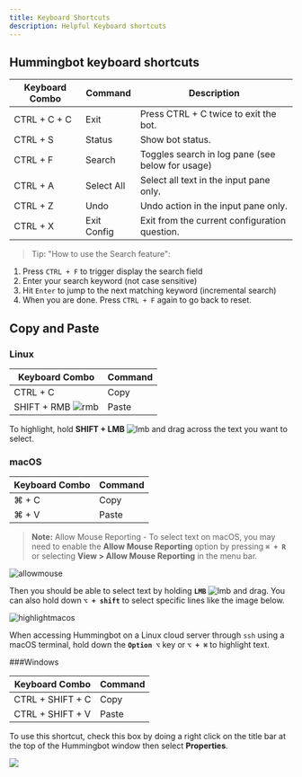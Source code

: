 ```yaml
---
title: Keyboard Shortcuts
description: Helpful Keyboard shortcuts
---
```


## Hummingbot keyboard shortcuts

| Keyboard Combo | Command     | Description                                      |
| -------------- | ----------- | ------------------------------------------------ |
| CTRL + C + C   | Exit        | Press CTRL + C twice to exit the bot.            |
| CTRL + S       | Status      | Show bot status.                                 |
| CTRL + F       | Search      | Toggles search in log pane (see below for usage) |
| CTRL + A       | Select All  | Select all text in the input pane only.          |
| CTRL + Z       | Undo        | Undo action in the input pane only.              |
| CTRL + X       | Exit Config | Exit from the current configuration question.    |

> Tip: "How to use the Search feature":

1. Press `CTRL + F` to trigger display the search field
2. Enter your search keyword (not case sensitive)
3. Hit `Enter` to jump to the next matching keyword (incremental search)
4. When you are done. Press `CTRL + F` again to go back to reset.

## Copy and Paste

### Linux

| Keyboard Combo              | Command |
| --------------------------- | ------- |
| CTRL + C                    | Copy    |
| SHIFT + RMB ![rmb](rmb.png) | Paste   |

To highlight, hold **SHIFT + LMB** ![lmb](lmb.svg) and drag across the text you want to select.

### macOS

| Keyboard Combo | Command |
| -------------- | ------- |
| ⌘ + C          | Copy    |
| ⌘ + V          | Paste   |

> **Note:** Allow Mouse Reporting - To select text on macOS, you may need to enable the **Allow Mouse Reporting** option by pressing **`⌘ + R`** or selecting **View > Allow Mouse Reporting** in the menu bar.

![allowmouse](allow_mouse_reporting.png)

Then you should be able to select text by holding **`LMB`** ![lmb](lmb.svg) and drag. You can also hold down **`⌥ + shift`** to select specific lines like the image below.

![highlightmacos](highlight_macos.png)

When accessing Hummingbot on a Linux cloud server through `ssh` using a macOS terminal, hold down the **`Option ⌥`** key or **`⌥ + ⌘`** to highlight text.

###Windows

| Keyboard Combo   | Command |
| ---------------- | ------- |
| CTRL + SHIFT + C | Copy    |
| CTRL + SHIFT + V | Paste   |

To use this shortcut, check this box by doing a right click on the title bar at the top of the Hummingbot window then select **Properties**.

![](properties_windows.png)
